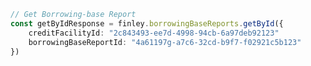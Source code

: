 ```typescript index.ts
// Get Borrowing-base Report
const getByIdResponse = finley.borrowingBaseReports.getById({
    creditFacilityId: "2c843493-ee7d-4998-94cb-6a97deb92123"
    borrowingBaseReportId: "4a61197g-a7c6-32cd-b9f7-f02921c5b123"
})
```